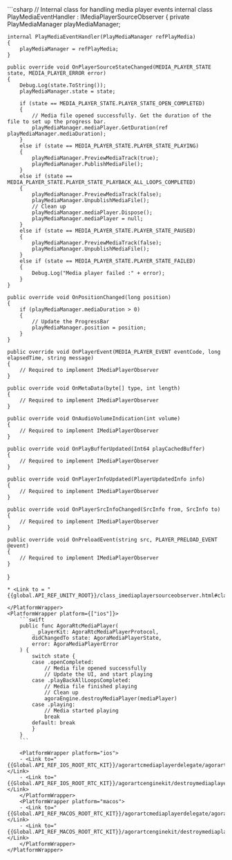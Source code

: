 <PlatformWrapper platform="unity">
```csharp
// Internal class for handling media player events
internal class PlayMediaEventHandler : IMediaPlayerSourceObserver
{
    private PlayMediaManager playMediaManager;

    internal PlayMediaEventHandler(PlayMediaManager refPlayMedia)
    {
        playMediaManager = refPlayMedia;
    }

    public override void OnPlayerSourceStateChanged(MEDIA_PLAYER_STATE state, MEDIA_PLAYER_ERROR error)
    {
        Debug.Log(state.ToString());
        playMediaManager.state = state;

        if (state == MEDIA_PLAYER_STATE.PLAYER_STATE_OPEN_COMPLETED)
        {
            // Media file opened successfully. Get the duration of the file to set up the progress bar.
            playMediaManager.mediaPlayer.GetDuration(ref playMediaManager.mediaDuration);
        }
        else if (state == MEDIA_PLAYER_STATE.PLAYER_STATE_PLAYING)
        {
            playMediaManager.PreviewMediaTrack(true);
            playMediaManager.PublishMediaFile();
        }
        else if (state == MEDIA_PLAYER_STATE.PLAYER_STATE_PLAYBACK_ALL_LOOPS_COMPLETED)
        {
            playMediaManager.PreviewMediaTrack(false);
            playMediaManager.UnpublishMediaFile();
            // Clean up
            playMediaManager.mediaPlayer.Dispose();
            playMediaManager.mediaPlayer = null;
        }
        else if (state == MEDIA_PLAYER_STATE.PLAYER_STATE_PAUSED)
        {
            playMediaManager.PreviewMediaTrack(false);
            playMediaManager.UnpublishMediaFile();
        }
        else if (state == MEDIA_PLAYER_STATE.PLAYER_STATE_FAILED)
        {
            Debug.Log("Media player failed :" + error);
        }
    }

    public override void OnPositionChanged(long position)
    {
        if (playMediaManager.mediaDuration > 0)
        {
            // Update the ProgressBar
            playMediaManager.position = position;
        }
    }

    public override void OnPlayerEvent(MEDIA_PLAYER_EVENT eventCode, long elapsedTime, string message)
    {
        // Required to implement IMediaPlayerObserver
    }

    public override void OnMetaData(byte[] type, int length)
    {
        // Required to implement IMediaPlayerObserver
    }

    public override void OnAudioVolumeIndication(int volume)
    {
        // Required to implement IMediaPlayerObserver
    }

    public override void OnPlayBufferUpdated(Int64 playCachedBuffer)
    {
        // Required to implement IMediaPlayerObserver
    }

    public override void OnPlayerInfoUpdated(PlayerUpdatedInfo info)
    {
        // Required to implement IMediaPlayerObserver
    }

    public override void OnPlayerSrcInfoChanged(SrcInfo from, SrcInfo to)
    {
        // Required to implement IMediaPlayerObserver
    }

    public override void OnPreloadEvent(string src, PLAYER_PRELOAD_EVENT @event)
    {
        // Required to implement IMediaPlayerObserver
    }
}
```
* <Link to = "{{global.API_REF_UNITY_ROOT}}/class_imediaplayersourceobserver.html#class_imediaplayersourceobserver">IMediaPlayerSourceObserver</Link>

</PlatformWrapper>
<PlatformWrapper platform={["ios"]}>
    ```swift
    public func AgoraRtcMediaPlayer(
        _ playerKit: AgoraRtcMediaPlayerProtocol,
        didChangedTo state: AgoraMediaPlayerState,
        error: AgoraMediaPlayerError
    ) {
        switch state {
        case .openCompleted:
            // Media file opened successfully
            // Update the UI, and start playing
        case .playBackAllLoopsCompleted:
            // Media file finished playing
            // Clean up
            agoraEngine.destroyMediaPlayer(mediaPlayer)
        case .playing:
            // Media started playing
            break
        default: break
        }
    }
    ```

    <PlatformWrapper platform="ios">
    - <Link to="{{Global.API_REF_IOS_ROOT_RTC_KIT}}/agorartcmediaplayerdelegate/agorartcmediaplayer(_:didchangedto:error:)">AgoraRtcMediaPlayer(_:didChangedTo:error:)</Link>
    - <Link to="{{Global.API_REF_IOS_ROOT_RTC_KIT}}/agorartcenginekit/destroymediaplayer(_:)">destroyMediaPlayer(_:)</Link>
    </PlatformWrapper>
    <PlatformWrapper platform="macos">
    - <Link to="{{Global.API_REF_MACOS_ROOT_RTC_KIT}}/agorartcmediaplayerdelegate/agorartcmediaplayer(_:didchangedto:error:)">AgoraRtcMediaPlayer(_:didChangedTo:error:)</Link>
    - <Link to="{{Global.API_REF_MACOS_ROOT_RTC_KIT}}/agorartcenginekit/destroymediaplayer(_:)">destroyMediaPlayer(_:)</Link>
    </PlatformWrapper>
</PlatformWrapper>